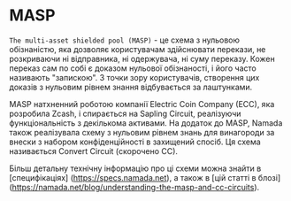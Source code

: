 # MASP

`The multi-asset shielded pool (MASP)` -  це схема з нульовою обізнаністю, яка дозволяє користувачам здійснювати перекази, не розкриваючи ні відправника, ні одержувача, ні суму переказу. Кожен переказ сам по собі є доказом нульової обізнаності, і його часто називають "запискою". З точки зору користувачів, створення цих доказів з нульовим рівнем знання відбувається за лаштунками.

MASP натхненний роботою компанії Electric Coin Company (ECC), яка розробила Zcash, і спирається на Sapling Circuit, реалізуючи функціональність з декількома активами. На додаток до MASP, Namada також реалізувала схему з нульовим рівнем знань для винагороди за внески з набором конфіденційності в захищений спосіб. Ця схема називається Convert Circuit (скорочено CC).

Більш детальну технічну інформацію про ці схеми можна знайти в [специфікаціях] (https://specs.namada.net), а також в [цій статті в блозі] (https://namada.net/blog/understanding-the-masp-and-cc-circuits).

